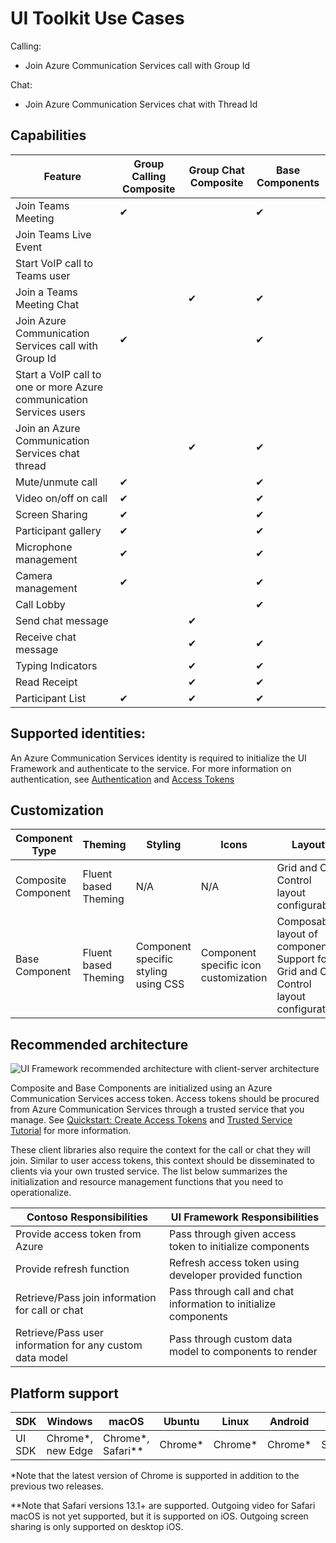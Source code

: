
<Meta title="Use Cases" />

# UI Toolkit Use Cases

Calling:

- Join Azure Communication Services call with Group Id

Chat:

- Join Azure Communication Services chat with Thread Id

## Capabilities

| Feature                                                             | Group Calling Composite | Group Chat Composite | Base Components |
| ------------------------------------------------------------------- | ----------------------- | -------------------- | --------------- |
| Join Teams Meeting                                                  | ✔                       |                      | ✔               |
| Join Teams Live Event                                               |                         |                      |
| Start VoIP call to Teams user                                       |                         |                      |
| Join a Teams Meeting Chat                                           |                         | ✔                    | ✔               |
| Join Azure Communication Services call with Group Id                | ✔                       |                      | ✔               |
| Start a VoIP call to one or more Azure communication Services users |                         |                      |
| Join an Azure Communication Services chat thread                    |                         | ✔                    | ✔               |
| Mute/unmute call                                                    | ✔                       |                      | ✔               |
| Video on/off on call                                                | ✔                       |                      | ✔               |
| Screen Sharing                                                      | ✔                       |                      | ✔               |
| Participant gallery                                                 | ✔                       |                      | ✔               |
| Microphone management                                               | ✔                       |                      | ✔               |
| Camera management                                                   | ✔                       |                      | ✔               |
| Call Lobby                                                          |                         |                      | ✔               |
| Send chat message                                                   |                         | ✔                    |
| Receive chat message                                                |                         | ✔                    | ✔               |
| Typing Indicators                                                   |                         | ✔                    | ✔               |
| Read Receipt                                                        |                         | ✔                    | ✔               |
| Participant List                                                    | ✔                       | ✔                    | ✔               |

## Supported identities:

An Azure Communication Services identity is required to initialize the UI Framework and authenticate to the service. For more information on authentication, see [Authentication](../authentication.md) and [Access Tokens](../../quickstarts/access-tokens.md)

## Customization

| Component Type      | Theming              | Styling                              | Icons                                 | Layout                                                                                  | Data Models                          |
| ------------------- | -------------------- | ------------------------------------ | ------------------------------------- | --------------------------------------------------------------------------------------- | ------------------------------------ |
| Composite Component | Fluent based Theming | N/A                                  | N/A                                   | Grid and Call Control layout configurable                                               | Composite-level data model injection |
| Base Component      | Fluent based Theming | Component specific styling using CSS | Component specific icon customization | Composable layout of components. Support for Grid and Call Control layout configuration | Component-level data model injection |

## Recommended architecture

![UI Framework recommended architecture with client-server architecture](images/framework-architecture.png)

Composite and Base Components are initialized using an Azure Communication Services access token. Access tokens should be procured from Azure Communication Services through a
trusted service that you manage. See [Quickstart: Create Access Tokens](https://docs.microsoft.com/azure/communication-services/quickstarts/access-tokens?pivots=programming-language-javascript) and [Trusted Service Tutorial](https://docs.microsoft.com/azure/communication-services/tutorials/trusted-service-tutorial) for more information.

These client libraries also require the context for the call or chat they will join. Similar to user access tokens, this context should be disseminated to clients via your own trusted service. The list below summarizes the initialization and resource management functions that you need to operationalize.

| Contoso Responsibilities                                 | UI Framework Responsibilities                                   |
| -------------------------------------------------------- | --------------------------------------------------------------- |
| Provide access token from Azure                          | Pass through given access token to initialize components        |
| Provide refresh function                                 | Refresh access token using developer provided function          |
| Retrieve/Pass join information for call or chat          | Pass through call and chat information to initialize components |
| Retrieve/Pass user information for any custom data model | Pass through custom data model to components to render          |

## Platform support

| SDK    | Windows            | macOS                | Ubuntu   | Linux    | Android  | iOS        |
| ------ | ------------------ | -------------------- | -------- | -------- | -------- | ---------- |
| UI SDK | Chrome\*, new Edge | Chrome\*, Safari\*\* | Chrome\* | Chrome\* | Chrome\* | Safari\*\* |

\*Note that the latest version of Chrome is supported in addition to the
previous two releases.

\*\*Note that Safari versions 13.1+ are supported. Outgoing video for Safari
macOS is not yet supported, but it is supported on iOS. Outgoing screen sharing
is only supported on desktop iOS.
